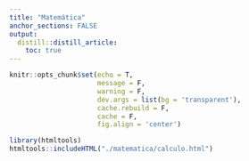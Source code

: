 ```yaml
---
title: "Matemática"
anchor_sections: FALSE
output: 
  distill::distill_article:
    toc: true
---
```


```r
knitr::opts_chunk$set(echo = T,
                      message = F, 
                      warning = F, 
                      dev.args = list(bg = 'transparent'),
                      cache.rebuild = F,
                      cache = F, 
                      fig.align = 'center')
```

```r
library(htmltools)
htmltools::includeHTML("./matematica/calculo.html")
```